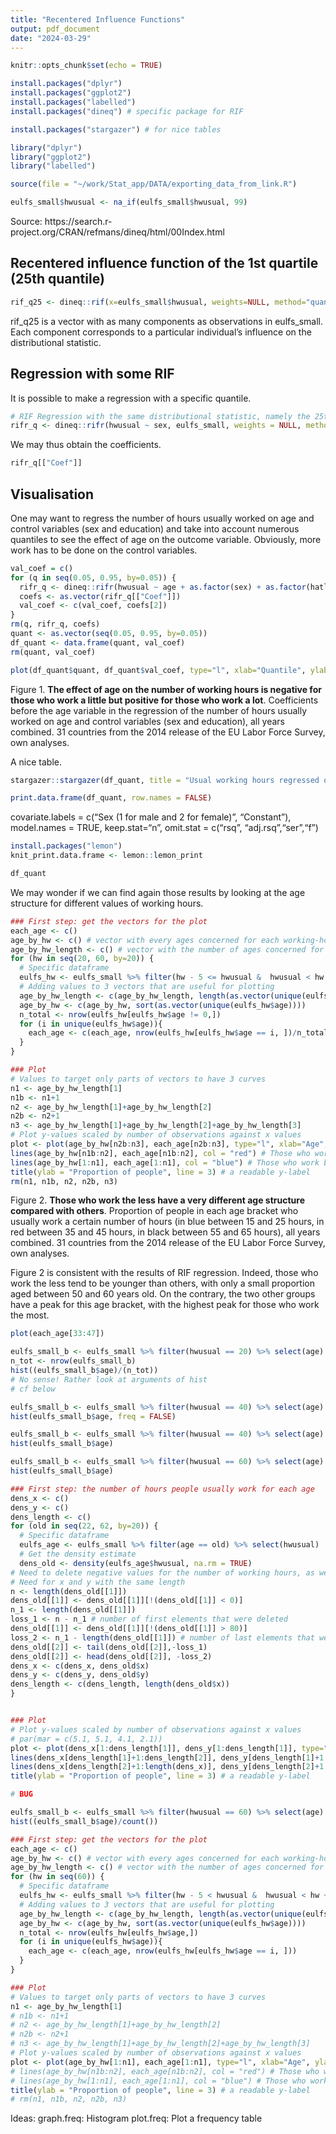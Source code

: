 ```yaml
---
title: "Recentered Influence Functions"
output: pdf_document
date: "2024-03-29"
---
```


```r
knitr::opts_chunk$set(echo = TRUE)
```

```r
install.packages("dplyr")
install.packages("ggplot2")
install.packages("labelled")
install.packages("dineq") # specific package for RIF

install.packages("stargazer") # for nice tables
```

```r
library("dplyr")
library("ggplot2")
library("labelled")
```

```r
source(file = "~/work/Stat_app/DATA/exporting_data_from_link.R")
```

```r
eulfs_small$hwusual <- na_if(eulfs_small$hwusual, 99)
```

Source:
https://search.r-project.org/CRAN/refmans/dineq/html/00Index.html

## Recentered influence function of the 1st quartile (25th quantile)

```r
rif_q25 <- dineq::rif(x=eulfs_small$hwusual, weights=NULL, method="quantile", quantile=0.25)
```

rif_q25 is a vector with as many components as observations in eulfs_small.
Each component corresponds to a particular individual’s influence on the distributional statistic.

## Regression with some RIF

It is possible to make a regression with a specific quantile.
```r
# RIF Regression with the same distributional statistic, namely the 25th quantile
rifr_q <- dineq::rifr(hwusual ~ sex, eulfs_small, weights = NULL, method = "quantile", quantile = 0.25, kernel = "gaussian")
```

We may thus obtain the coefficients.
```r
rifr_q[["Coef"]]
```

## Visualisation

One may want to regress the number of hours usually worked on age and control variables (sex and education) and take into account numerous quantiles to see the effect of age on the outcome variable.
Obviously, more work has to be done on the control variables.
```r
val_coef = c()
for (q in seq(0.05, 0.95, by=0.05)) {
  rifr_q <- dineq::rifr(hwusual ~ age + as.factor(sex) + as.factor(hatlev1d), eulfs_small, weights = NULL, method = "quantile", quantile = q, kernel = "gaussian")
  coefs <- as.vector(rifr_q[["Coef"]])
  val_coef <- c(val_coef, coefs[2])
}
rm(q, rifr_q, coefs)
quant <- as.vector(seq(0.05, 0.95, by=0.05))
df_quant <- data.frame(quant, val_coef)
rm(quant, val_coef)
```

```r
plot(df_quant$quant, df_quant$val_coef, type="l", xlab="Quantile", ylab="Effect of age", main = "Unconditional quantile regressions estimates \n of the effect of age on the number of hours usually worked", las = 2)
```

Figure 1. **The effect of age on the number of working hours is negative for those who work a little but positive for those who work a lot**. Coefficients before the age variable in the regression of the number of hours usually worked on age and control variables (sex and education), all years combined. 31 countries from the 2014 release of the EU Labor Force Survey, own analyses.

A nice table.
```r
stargazer::stargazer(df_quant, title = "Usual working hours regressed on age, sex, and education", column.labels = c("Number of hours usually worked in main job"))

print.data.frame(df_quant, row.names = FALSE)

```
covariate.labels = c("Sex (1 for male and 2 for female)", "Constant"), model.names = TRUE, keep.stat="n", omit.stat = c("rsq", "adj.rsq","ser","f")

```r
install.packages("lemon")
knit_print.data.frame <- lemon::lemon_print
```

```r
df_quant
```






We may wonder if we can find again those results by looking at the age structure for different values of working hours.
```r
### First step: get the vectors for the plot
each_age <- c()
age_by_hw <- c() # vector with every ages concerned for each working-hour bracket
age_by_hw_length <- c() # vector with the number of ages concerned for each working-hour bracket
for (hw in seq(20, 60, by=20)) {
  # Specific dataframe
  eulfs_hw <- eulfs_small %>% filter(hw - 5 <= hwusual &  hwusual < hw + 5) %>% select(age)
  # Adding values to 3 vectors that are useful for plotting
  age_by_hw_length <- c(age_by_hw_length, length(as.vector(unique(eulfs_hw$age))))
  age_by_hw <- c(age_by_hw, sort(as.vector(unique(eulfs_hw$age))))
  n_total <- nrow(eulfs_hw[eulfs_hw$age != 0,])
  for (i in unique(eulfs_hw$age)){
    each_age <- c(each_age, nrow(eulfs_hw[eulfs_hw$age == i, ])/n_total)
  }
}

### Plot
# Values to target only parts of vectors to have 3 curves
n1 <- age_by_hw_length[1]
n1b <- n1+1
n2 <- age_by_hw_length[1]+age_by_hw_length[2]
n2b <- n2+1
n3 <- age_by_hw_length[1]+age_by_hw_length[2]+age_by_hw_length[3]
# Plot y-values scaled by number of observations against x values
plot <- plot(age_by_hw[n2b:n3], each_age[n2b:n3], type="l", xlab="Age", ylab="", main = "Age structure for different groups of people \ndepending on their number of working hours", las = 2) # Those who work between 55 and 65 hours
lines(age_by_hw[n1b:n2], each_age[n1b:n2], col = "red") # Those who work between 35 and 45 hours
lines(age_by_hw[1:n1], each_age[1:n1], col = "blue") # Those who work between 15 and 25 hours
title(ylab = "Proportion of people", line = 3) # a readable y-label
rm(n1, n1b, n2, n2b, n3)
```

Figure 2. **Those who work the less have a very different age structure compared with others**. Proportion of people in each age bracket who usually work a certain number of hours (in blue between 15 and 25 hours, in red between 35 and 45 hours, in black between 55 and 65 hours), all years combined. 31 countries from the 2014 release of the EU Labor Force Survey, own analyses.

Figure 2 is consistent with the results of RIF regression. Indeed, those who work the less tend to be younger than others, with only a small proportion aged between 50 and 60 years old. On the contrary, the two other groups have a peak for this age bracket, with the highest peak for those who work the most.

```r

plot(each_age[33:47])

```

```r
eulfs_small_b <- eulfs_small %>% filter(hwusual == 20) %>% select(age)
n_tot <- nrow(eulfs_small_b)
hist((eulfs_small_b$age)/(n_tot))
# No sense! Rather look at arguments of hist
# cf below
```

```r
eulfs_small_b <- eulfs_small %>% filter(hwusual == 40) %>% select(age)
hist(eulfs_small_b$age, freq = FALSE)
```

```r
eulfs_small_b <- eulfs_small %>% filter(hwusual == 40) %>% select(age)
hist(eulfs_small_b$age)
```

```r
eulfs_small_b <- eulfs_small %>% filter(hwusual == 60) %>% select(age)
hist(eulfs_small_b$age)
```

```r
### First step: the number of hours people usually work for each age
dens_x <- c()
dens_y <- c()
dens_length <- c()
for (old in seq(22, 62, by=20)) {
  # Specific dataframe
  eulfs_age <- eulfs_small %>% filter(age == old) %>% select(hwusual)
  # Get the density estimate
  dens_old <- density(eulfs_age$hwusual, na.rm = TRUE)
# Need to delete negative values for the number of working hours, as well as the values above 80 hours which are absent to the dataset
# Need for x and y with the same length
n <- length(dens_old[[1]])
dens_old[[1]] <- dens_old[[1]][!(dens_old[[1]] < 0)]
n_1 <- length(dens_old[[1]])
loss_1 <- n - n_1 # number of first elements that were deleted
dens_old[[1]] <- dens_old[[1]][!(dens_old[[1]] > 80)]
loss_2 <- n_1 - length(dens_old[[1]]) # number of last elements that were deleted
dens_old[[2]] <- tail(dens_old[[2]],-loss_1)
dens_old[[2]] <- head(dens_old[[2]], -loss_2)
dens_x <- c(dens_x, dens_old$x)
dens_y <- c(dens_y, dens_old$y)
dens_length <- c(dens_length, length(dens_old$x))
}


### Plot
# Plot y-values scaled by number of observations against x values
# par(mar = c(5.1, 5.1, 4.1, 2.1))
plot <- plot(dens_x[1:dens_length[1]], dens_y[1:dens_length[1]], type="l", xlab="Number of hours", ylab="", main = "Distribution of the number of hours", las = 2)
lines(dens_x[dens_length[1]+1:dens_length[2]], dens_y[dens_length[1]+1:dens_length[2]], col = "red")
lines(dens_x[dens_length[2]+1:length(dens_x)], dens_y[dens_length[2]+1:length(dens_x)], col = "blue")
title(ylab = "Proportion of people", line = 3) # a readable y-label

# BUG

```

```r
eulfs_small_b <- eulfs_small %>% filter(hwusual == 60) %>% select(age)
hist((eulfs_small_b$age)/count())

```

```r
### First step: get the vectors for the plot
each_age <- c()
age_by_hw <- c() # vector with every ages concerned for each working-hour bracket
age_by_hw_length <- c() # vector with the number of ages concerned for each working-hour bracket
for (hw in seq(60)) {
  # Specific dataframe
  eulfs_hw <- eulfs_small %>% filter(hw - 5 < hwusual &  hwusual < hw + 5) %>% select(age)
  # Adding values to 3 vectors that are useful for plotting
  age_by_hw_length <- c(age_by_hw_length, length(as.vector(unique(eulfs_hw$age))))
  age_by_hw <- c(age_by_hw, sort(as.vector(unique(eulfs_hw$age))))
  n_total <- nrow(eulfs_hw[eulfs_hw$age,])
  for (i in unique(eulfs_hw$age)){
    each_age <- c(each_age, nrow(eulfs_hw[eulfs_hw$age == i, ]))
  }
}

### Plot
# Values to target only parts of vectors to have 3 curves
n1 <- age_by_hw_length[1]
# n1b <- n1+1
# n2 <- age_by_hw_length[1]+age_by_hw_length[2]
# n2b <- n2+1
# n3 <- age_by_hw_length[1]+age_by_hw_length[2]+age_by_hw_length[3]
# Plot y-values scaled by number of observations against x values
plot <- plot(age_by_hw[1:n1], each_age[1:n1], type="l", xlab="Age", ylab="", main = "Age structure for different groups of people \ndepending on their number of working hours", las = 2) # Those who work between 55 and 65 hours
# lines(age_by_hw[n1b:n2], each_age[n1b:n2], col = "red") # Those who work between 35 and 45 hours
# lines(age_by_hw[1:n1], each_age[1:n1], col = "blue") # Those who work between 15 and 25 hours
title(ylab = "Proportion of people", line = 3) # a readable y-label
# rm(n1, n1b, n2, n2b, n3)
```

Ideas:
graph.freq: Histogram
plot.freq: Plot a frequency table

```r

```

```r

```


